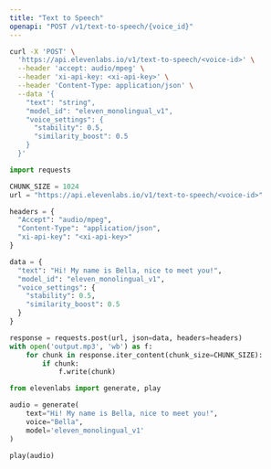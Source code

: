 ```yaml
---
title: "Text to Speech"
openapi: "POST /v1/text-to-speech/{voice_id}"
---
```


<RequestExample>

```Bash Curl
curl -X 'POST' \
  'https://api.elevenlabs.io/v1/text-to-speech/<voice-id>' \
  --header 'accept: audio/mpeg' \
  --header 'xi-api-key: <xi-api-key>' \
  --header 'Content-Type: application/json' \
  --data '{
    "text": "string",
    "model_id": "eleven_monolingual_v1",
    "voice_settings": {
      "stability": 0.5,
      "similarity_boost": 0.5
    }
  }'
```

```Python Python
import requests

CHUNK_SIZE = 1024
url = "https://api.elevenlabs.io/v1/text-to-speech/<voice-id>"

headers = {
  "Accept": "audio/mpeg",
  "Content-Type": "application/json",
  "xi-api-key": "<xi-api-key>"
}

data = {
  "text": "Hi! My name is Bella, nice to meet you!",
  "model_id": "eleven_monolingual_v1",
  "voice_settings": {
    "stability": 0.5,
    "similarity_boost": 0.5
  }
}

response = requests.post(url, json=data, headers=headers)
with open('output.mp3', 'wb') as f:
    for chunk in response.iter_content(chunk_size=CHUNK_SIZE):
        if chunk:
            f.write(chunk)
```

```Python Client
from elevenlabs import generate, play

audio = generate(
    text="Hi! My name is Bella, nice to meet you!",
    voice="Bella",
    model='eleven_monolingual_v1'
)

play(audio)
```

</RequestExample>